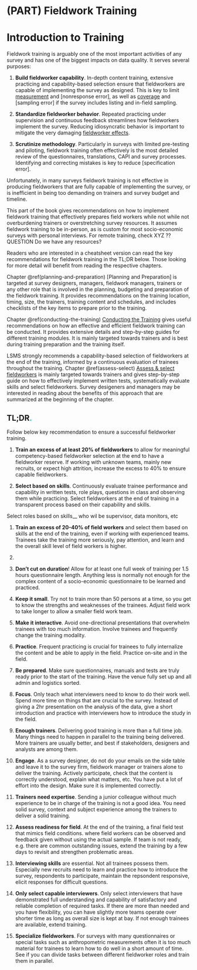 # (PART) Fieldwork Training {-}

# Introduction to Training {-}

Fieldwork training is arguably one of the most important activities of any survey and has one of the biggest impacts on data quality. It serves several purposes: 

1. __Build fieldworker capability__. In-depth content training, extensive practicing and capability-based selection ensure that fieldworkers are capable of implementing the survey as designed. This is key to limit [measurement](#measurement-error) and [nonresponse error], as well as [coverage](#coverage-error) and [sampling error] if the survey includes listing and in-field sampling.  

1. __Standardize fieldworker behavior__. Repeated practicing under supervision and continuous feedback streamlines how fieldworkers implement the survey. Reducing idiosyncratic behavior is important to mitigate the very damaging [fieldworker effects](#impacterror).

1. __Scrutinize methodology__. Particularly in surveys with limited pre-testing and piloting, fieldwork training often effectively is the most detailed review of the questionnaires, translations, CAPI and survey processes. Identifying and correcting mistakes is key to reduce [specification error].

<!-- Longer Training reduces interviewer effect (quotation needed, see e.g. Fowler, Floyd J., and Thomas W. Mangione. 1985.), 

training survey request reduces non-response, see Groves 2001 -->

Unfortunately, in many surveys fieldwork training is not effective in producing fieldworkers that are fully capable of implementing the survey, or is inefficient in being too demanding on trainers and survey budget and timeline.

This part of the book gives recommendations on how to implement fieldwork training that effectively prepares field workers while not while not overburdening trainers or overstretching survey resources. It assumes fieldwork training to be in-person, as is custom for most socio-economic surveys with personal interviews. For remote training, check XYZ ??QUESTION Do we have any resources?   

Readers who are interested in a cheatsheet version can read the key recommendations for fieldwork training in the TL;DR below. Those looking for more detail will benefit from reading the respective chapters. 

Chapter \@ref(planning-and-preparation) [Planning and Preparation] is targeted at survey designers, managers, fieldwork managers, trainers or any other role that is involved in the planning, budgeting and preparation of the fieldwork training. It provides recommendations on the training location, timing, size, the trainers, training content and schedules, and includes checklists of the key items to prepare prior to the training. 

Chapter \@ref(conducting-the-training) [Conducting the Training](#conducting-the-training) gives useful recommendations on how an effective and efficient fieldwork training can be conducted. It provides extensive details and step-by-step guides for different training modules. It is mainly targeted towards trainers and is best during training preparation and the training itself.

LSMS strongly recommends a capability-based selection of fieldworkers at the end of the training, informed by a continuous evaluation of trainees throughout the training. Chapter \@ref(assess-select) [Assess & select fieldworkers](#assess-select) is mainly targeted towards trainers and gives step-by-step guide on how to effectively implement written tests, systematically evaluate skills and select fieldworkers. Survey desigeners and managers may be interested in reading about the benefits of this approach that are summarized at the beginning of the chapter.  
  
  
:::tldr
<h2>TL;DR<span style="color:#17BEBB;">.</span></h2>
Follow below key recommendation to ensure a successful fieldworker training. 

1. __Train an excess of at least 20% of fieldworkers__ to allow for meaningful competency-based fieldworker selection at the end to have a fieldworker reserve. If working with unknown teams, mainly new recruits, or expect high attrition, increase the excess to 40% to ensure capable fieldworkers. 

1. __Select based on skills__. Continuously evaluate trainee performance and capability in written tests, role plays, questions in class and observing them while practicing. Select fieldworkers at the end of training in a transparent process based on their capability and skills. 

Select roles based on skills__ who wil be supervisor, data monitors, etc 


1. __Train an excess of 20-40% of field workers__ and select them based on skills at the end of the training, even if working with experienced teams. Trainees take the training more seriously, pay attention, and learn and the overall skill level of field workers is higher.  

1. 

1. __Don’t cut on duration__! Allow for at least one full week of training per 1.5 hours questionnaire length. Anything less is normally not enough for the complex content of a socio-economic questionnaire to be learned and practiced.  

1. __Keep it small__. Try not to train more than 50 persons at a time, so you get to know the strengths and weaknesses of the trainees. Adjust field work to take longer to allow a smaller field work team.  

1. __Make it interactive__. Avoid one-directional presentations that overwhelm trainees with too much information. Involve trainees and frequently change the training modality.  

1. __Practice__. Frequent practicing is crucial for trainees to fully internalize the content and be able to apply in the field. Practice on-site and in the field.   

1. __Be prepared__. Make sure questionnaires, manuals and tests are truly ready prior to the start of the training. Have the venue fully set up and all admin and logistics sorted.  

1. __Focus__. Only teach what interviewers need to know to do their work well. Spend more time on things that are crucial to the survey. Instead of giving a 2hr presentation on the analysis of the data, give a short introduction and practice with interviewers how to introduce the study in the field.  

1. __Enough trainers__. Delivering good training is more than a full time job. Many things need to happen in parallel to the training being delivered. More trainers are usually better, and best if stakeholders, designers and analysts are among them. 

1. __Engage__. As a survey designer, do not do your emails on the side table and leave it to the survey firm, fieldwork manager or trainers alone to deliver the training. Actively participate, check that the content is correctly understood, explain what matters, etc. You have put a lot of effort into the design. Make sure it is implemented correctly.

1. __Trainers need expertise__. Sending a junior colleague without much experience to be in charge of the training is not a good idea. You need solid survey, context and subject experience among the trainers to deliver a solid training.    

1. __Assess readiness for field__. At the end of the training, a final field test that mimics field conditions. where field workers can be observed and feedback given without using the actual sample. If team is not ready, e.g. there are common outstanding issues, extend the training by a few days to revisit and strengthen problematic areas. 

1. __Interviewing skills__ are essential. Not all trainees possess them. Especially new recruits need to learn and practice how to introduce the survey, respondents to participate, maintain the repsondent responsive, elicit responses for difficult questions.  

1. __Only select capable interviewers__. Only select interviewers that have demonstrated full understanding and capability of satisfactory and reliable completion of required tasks. If there are more than needed and you have flexibility, you can  have slightly more teams operate over shorter time as long as overall size is kept at bay.  If not enough trainees are available, extend training.    

1. __Specialize fieldworkers__. For surveys with many questionnaires or special tasks such as anthropometric measurements often it is too much material for trainees to learn how to do well in a short amount of time. See if you can divide tasks between different fieldworker roles and train them in parallel. 

::: 
